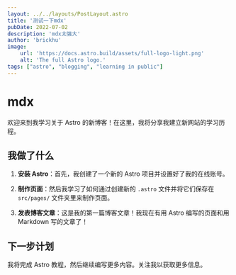 ```yaml
---
layout: ../../layouts/PostLayout.astro
title: '测试一下mdx'
pubDate: 2022-07-02
description: 'mdx太强大'
author: 'brickhu'
image:
    url: 'https://docs.astro.build/assets/full-logo-light.png'
    alt: 'The full Astro logo.'
tags: ["astro", "blogging", "learning in public"]
---
```


# mdx

 欢迎来到我学习关于 Astro 的新博客！在这里，我将分享我建立新网站的学习历程。

 ## 我做了什么

 1. **安装 Astro**：首先，我创建了一个新的 Astro 项目并设置好了我的在线账号。

 2. **制作页面**：然后我学习了如何通过创建新的 `.astro` 文件并将它们保存在 `src/pages/` 文件夹里来制作页面。

 3. **发表博客文章**：这是我的第一篇博客文章！我现在有用 Astro 编写的页面和用 Markdown 写的文章了！

 ## 下一步计划

 我将完成 Astro 教程，然后继续编写更多内容。关注我以获取更多信息。